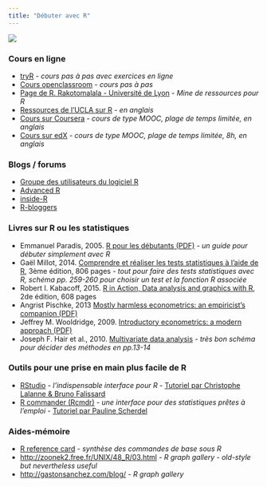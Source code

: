 ```yaml
---
title: "Débuter avec R"
---
```


![](http://www.phdcomics.com/comics/archive/phd042800s.gif)

### Cours en ligne

-   [tryR](http://tryr.codeschool.com/levels/1/challenges/1) *- cours pas à pas avec exercices en ligne*
-   [Cours openclassroom](https://openclassrooms.com/courses/effectuez-vos-etudes-statistiques-avec-r/introduction-a-r) *- cours pas à pas*
-   [Page de R. Rakotomalala - Université de Lyon](http://eric.univ-lyon2.fr/~ricco/cours/cours_programmation_R.html) *- Mine de ressources pour R*
-   [Ressources de l’UCLA sur R](http://www.ats.ucla.edu/stat/r/) *- en anglais*
-   [Cours sur Coursera](https://fr.coursera.org/learn/r-programming) *- cours de type MOOC, plage de temps limitée, en anglais*
-   [Cours sur edX](https://www.edx.org/course/introduction-r-data-science-microsoft-dat204x-0#) *- cours de type MOOC, plage de temps limitée, 8h, en anglais*

### Blogs / forums

-   [Groupe des utilisateurs du logiciel R](http://forums.cirad.fr/logiciel-R/index.php?sid=ff51cb0330cc12911e261c92e87647a5)
-   [Advanced R](http://adv-r.had.co.nz/)
-   [inside-R](http://www.inside-r.org/)
-   [R-bloggers](http://www.r-bloggers.com/)

### Livres sur R ou les statistiques

-   Emmanuel Paradis, 2005. [R pour les débutants (PDF)](https://cran.r-project.org/doc/contrib/Paradis-rdebuts_fr.pdf) *- un guide pour débuter simplement avec R*
-   Gaël Millot, 2014. [Comprendre et réaliser les tests statistiques à l’aide de R](https://perso.curie.fr/Gael.Millot/Publications_livre.htm), 3ème édition, 806 pages *- tout pour faire des tests statistiques avec R, schéma pp. 259-260 pour choisir un test et la fonction R associée*
-   Robert I. Kabacoff, 2015. [R in Action, Data analysis and graphics with R](https://www.manning.com/books/r-in-action-second-edition), 2de édition, 608 pages
-   Angrist Pischke, 2013 [Mostly harmless econometrics: an empiricist’s companion (PDF)](http://egei.vse.cz/english/wp-content/uploads/2012/08/mostly%2Bharmeless%2Beconometrics.pdf)
-   Jeffrey M. Wooldridge, 2009. [Introductory econometrics: a modern approach (PDF)](http://ncbae.yolasite.com/resources/IntroductoryEconometrics_AModernApproach_FourthEdition_Jeffrey_Wooldridge.pdf)
-   Joseph F. Hair et al., 2010. [Multivariate data analysis](http://www.mypearsonstore.com/bookstore/multivariate-data-analysis-9780138132637) *- très bon schéma pour décider des méthodes en pp.13-14*

### Outils pour une prise en main plus facile de R

-   [RStudio](https://www.rstudio.com/) *- l’indispensable interface pour R* - [Tutoriel par Christophe Lalanne & Bruno Falissard](http://www.aliquote.org/cours/misc/mooc/labs.pdf)
-   [R commander (Rcmdr)](http://rcommander.com/) *- une interface pour des statistiques prêtes à l’emploi* - [Tutoriel par Pauline Scherdel](http://docplayer.fr/11099872-Introduction-a-rcommander.html)

### Aides-mémoire

-   [R reference card](https://cran.r-project.org/doc/contrib/Short-refcard.pdf) *- synthèse des commandes de base sous R*
-   <http://zoonek2.free.fr/UNIX/48_R/03.html> *- R graph gallery - old-style but nevertheless useful*
-   <http://gastonsanchez.com/blog/> *- R graph gallery*